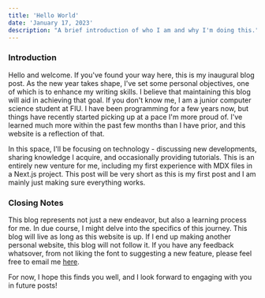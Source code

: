 ```yaml
---
title: 'Hello World'
date: 'January 17, 2023'
description: "A brief introduction of who I am and why I'm doing this."
---
```


### Introduction

Hello and welcome. If you've found your way here, this is my inaugural blog post. As the new year takes shape, I've set some personal objectives, one of which is to enhance my writing skills. I believe that maintaining this blog will aid in achieving that goal. If you don't know me, I am a junior computer science student at FIU. I have been programming for a few years now, but things have recently started picking up at a pace I'm more proud of. I've learned much more within the past few months than I have prior, and this website is a reflection of that.

In this space, I'll be focusing on technology - discussing new developments, sharing knowledge I acquire, and occasionally providing tutorials. This is an entirely new venture for me, including my first experience with MDX files in a Next.js project. This post will be very short as this is my first post and I am mainly just making sure everything works.

### Closing Notes

This blog represents not just a new endeavor, but also a learning process for me. In due course, I might delve into the specifics of this journey. This blog will live as long as this website is up. If I end up making another personal website, this blog will not follow it. If you have any feedback whatsover, from not liking the font to suggesting a new feature, please feel free to email me [here](mailto:mail@anthonymham.com).

For now, I hope this finds you well, and I look forward to engaging with you in future posts!